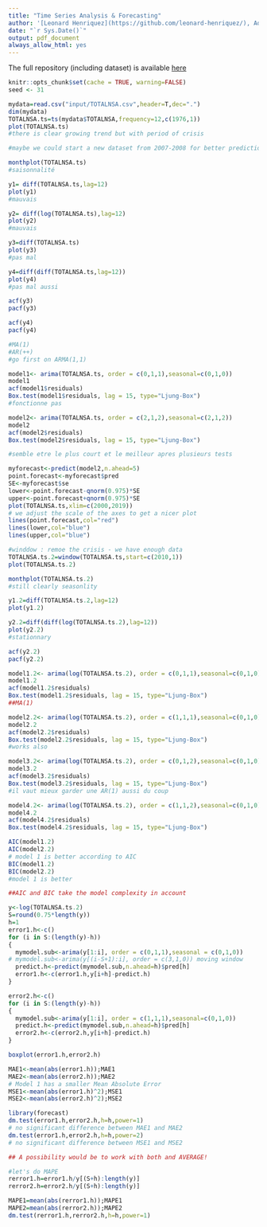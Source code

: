 ```yaml
---
title: "Time Series Analysis & Forecasting"
author: '[Leonard Henriquez](https://github.com/leonard-henriquez/), Adrien Lequiller & Eddy Ohayon'
date: "`r Sys.Date()`"
output: pdf_document
always_allow_html: yes
---
```


The full repository (including dataset) is available [here](https://github.com/leonard-henriquez/car_sales)

```r
knitr::opts_chunk$set(cache = TRUE, warning=FALSE)
seed <- 31
```

```r
mydata=read.csv("input/TOTALNSA.csv",header=T,dec=".")
dim(mydata)
TOTALNSA.ts=ts(mydata$TOTALNSA,frequency=12,c(1976,1))
plot(TOTALNSA.ts)
#there is clear growing trend but with period of crisis
```

```r
#maybe we could start a new dataset from 2007-2008 for better predictions

monthplot(TOTALNSA.ts)
#saisonnalité

```

```r
y1= diff(TOTALNSA.ts,lag=12)
plot(y1)
#mauvais 
```

```r
y2= diff(log(TOTALNSA.ts),lag=12)
plot(y2)
#mauvais 
```

```r
y3=diff(TOTALNSA.ts)
plot(y3)
#pas mal
```

```r
y4=diff(diff(TOTALNSA.ts,lag=12))
plot(y4)
#pas mal aussi
```

```r
acf(y3) 
pacf(y3)
```

```r
acf(y4)
pacf(y4)

#MA(1)
#AR(++)
#go first on ARMA(1,1)
```

```r
model1<- arima(TOTALNSA.ts, order = c(0,1,1),seasonal=c(0,1,0))
model1
acf(model1$residuals) 
Box.test(model1$residuals, lag = 15, type="Ljung-Box")
#fonctionne pas
```

```r
model2<- arima(TOTALNSA.ts, order = c(2,1,2),seasonal=c(2,1,2))
model2
acf(model2$residuals) 
Box.test(model2$residuals, lag = 15, type="Ljung-Box")

#semble etre le plus court et le meilleur apres plusieurs tests
```

```r
myforecast<-predict(model2,n.ahead=5)
point.forecast<-myforecast$pred
SE<-myforecast$se
lower<-point.forecast-qnorm(0.975)*SE
upper<-point.forecast+qnorm(0.975)*SE
plot(TOTALNSA.ts,xlim=c(2000,2019))
# we adjust the scale of the axes to get a nicer plot
lines(point.forecast,col="red")
lines(lower,col="blue")
lines(upper,col="blue")
```


```r
#winddow : remoe the crisis - we have enough data
TOTALNSA.ts.2=window(TOTALNSA.ts,start=c(2010,1)) 
plot(TOTALNSA.ts.2)
```

```r
monthplot(TOTALNSA.ts.2)
#still clearly seasonlity
```

```r
y1.2=diff(TOTALNSA.ts.2,lag=12)
plot(y1.2)
```

```r
y2.2=diff(diff(log(TOTALNSA.ts.2),lag=12))
plot(y2.2)
#stationnary 
```

```r
acf(y2.2)
pacf(y2.2)
```

```r
model1.2<- arima(log(TOTALNSA.ts.2), order = c(0,1,1),seasonal=c(0,1,0))
model1.2
acf(model1.2$residuals) 
Box.test(model1.2$residuals, lag = 15, type="Ljung-Box")
##MA(1)
```

```r
model2.2<- arima(log(TOTALNSA.ts.2), order = c(1,1,1),seasonal=c(0,1,0))
model2.2
acf(model2.2$residuals) 
Box.test(model2.2$residuals, lag = 15, type="Ljung-Box")
#works also
```

```r
model3.2<- arima(log(TOTALNSA.ts.2), order = c(0,1,2),seasonal=c(0,1,0))
model3.2
acf(model3.2$residuals) 
Box.test(model3.2$residuals, lag = 15, type="Ljung-Box")
#il vaut mieux garder une AR(1) aussi du coup
```

```r
model4.2<- arima(log(TOTALNSA.ts.2), order = c(1,1,2),seasonal=c(0,1,0))
model4.2
acf(model4.2$residuals) 
Box.test(model4.2$residuals, lag = 15, type="Ljung-Box")
```

```r
AIC(model1.2) 
AIC(model2.2)
# model 1 is better according to AIC
BIC(model1.2) 
BIC(model2.2)
#model 1 is better

##AIC and BIC take the model complexity in account 
```

```r
y<-log(TOTALNSA.ts.2)
S=round(0.75*length(y))
h=1
error1.h<-c()
for (i in S:(length(y)-h))
{
  mymodel.sub<-arima(y[1:i], order = c(0,1,1),seasonal = c(0,1,0))
# mymodel.sub<-arima(y[(i-S+1):i], order = c(3,1,0)) moving window
  predict.h<-predict(mymodel.sub,n.ahead=h)$pred[h]
  error1.h<-c(error1.h,y[i+h]-predict.h)
}

error2.h<-c()
for (i in S:(length(y)-h))
{
  mymodel.sub<-arima(y[1:i], order = c(1,1,1),seasonal=c(0,1,0))
  predict.h<-predict(mymodel.sub,n.ahead=h)$pred[h]
  error2.h<-c(error2.h,y[i+h]-predict.h)
}

boxplot(error1.h,error2.h)
```

```r
MAE1<-mean(abs(error1.h));MAE1
MAE2<-mean(abs(error2.h));MAE2
# Model 1 has a smaller Mean Absolute Error
MSE1<-mean(abs(error1.h)^2);MSE1
MSE2<-mean(abs(error2.h)^2);MSE2
```

```r
library(forecast)
dm.test(error1.h,error2.h,h=h,power=1) 
# no significant difference between MAE1 and MAE2
dm.test(error1.h,error2.h,h=h,power=2) 
# no significant difference between MSE1 and MSE2

## A possibility would be to work with both and AVERAGE!

#let's do MAPE
rerror1.h=error1.h/y[(S+h):length(y)]
rerror2.h=error2.h/y[(S+h):length(y)]

MAPE1=mean(abs(rerror1.h));MAPE1
MAPE2=mean(abs(rerror2.h));MAPE2
dm.test(rerror1.h,rerror2.h,h=h,power=1) 
```

